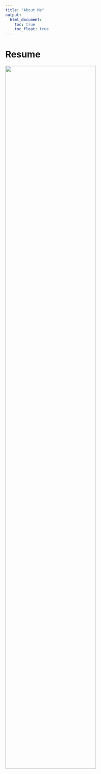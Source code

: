 ```yaml
---
title: "About Me"
output: 
  html_document:
    toc: true
    toc_float: true
---
```


# Resume

<img src="Images/Base_Resume_2025.jpg" style="width:75%;">








